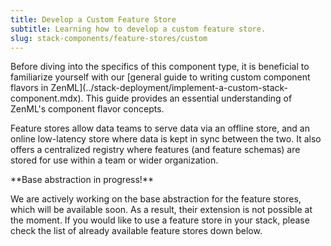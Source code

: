---
title: Develop a Custom Feature Store
subtitle: Learning how to develop a custom feature store.
slug: stack-components/feature-stores/custom
---


<Info>
  Before diving into the specifics of this component type, it is beneficial to familiarize yourself with our [general guide to writing custom component flavors in ZenML](../stack-deployment/implement-a-custom-stack-component.mdx). This guide provides an essential understanding of ZenML's component flavor concepts.
</Info>

Feature stores allow data teams to serve data via an offline store, and an online low-latency store where data is kept in sync between the two. It also offers a centralized registry where features (and feature schemas) are stored for use within a team or wider organization.

<Note>
**Base abstraction in progress!**

We are actively working on the base abstraction for the feature stores, which will be available soon. As a result, their extension is not possible at the moment. If you would like to use a feature store in your stack, please check the list of already available feature stores down below.
</Note>
